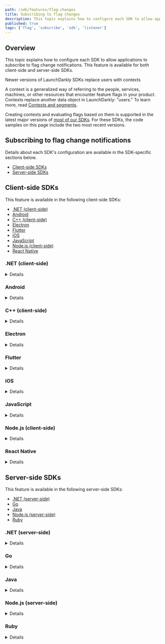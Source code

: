```yaml
---
path: /sdk/features/flag-changes
title: Subscribing to flag changes
description: This topic explains how to configure each SDK to allow applications to subscribe to flag change notifications.
published: true
tags: ['flag', 'subscribe', 'sdk', 'listener']
---
```


## Overview

This topic explains how to configure each SDK to allow applications to subscribe to flag change notifications. This feature is available for both client-side and server-side SDKs.

<Callout intent="info">
<CalloutTitle>Newer versions of LaunchDarkly SDKs replace users with contexts</CalloutTitle>
<CalloutDescription>

A context is a generalized way of referring to the people, services, machines, or other resources that encounter feature flags in your product. Contexts replace another data object in LaunchDarkly: "users." To learn more, read [Contexts and segments](/home/contexts).

Creating contexts and evaluating flags based on them is supported in the latest major versions of [most of our SDKs](/sdk). For these SDKs, the code samples on this page include the two most recent versions.

</CalloutDescription>
</Callout>

## Subscribing to flag change notifications

Details about each SDK's configuration are available in the SDK-specific sections below.

* [Client-side SDKs](#client-side-sdks)
* [Server-side SDKs](#server-side-sdks)

## Client-side SDKs

This feature is available in the following client-side SDKs:

* [.NET (client-side)](#net-client-side)
* [Android](#android)
* [C++ (client-side)](#c-client-side)
* [Electron](#electron)
* [Flutter](#flutter)
* [iOS](#ios)
* [JavaScript](#javascript)
* [Node.js (client-side)](#nodejs-client-side)
* [React Native](#react-native)

### .NET (client-side)

<Details summary="Expand .NET (client-side) code sample">

The client uses an event pattern which allows your app to subscribe to feature flag changes in real time.

To subscribe to feature flag changes, register listeners for change events from the SDK:

<CodeSample>
<CSTab label=".NET SDK v2.0 (C#)">

```csharp
client.FlagTracker.FlagChanged += (sender, eventArgs) => {
    if (eventArgs.Key == "key-for-flag-i-am-watching") {
        DoSomethingWithNewFlagValue(eventArgs.NewBoolValue);
    }
};
```

</CSTab>
<CSTab label=".NET SDK v1.x (C#)">

```csharp
client.FlagChanged += (sender, eventArgs) => {
    if (eventArgs.Key == "key-for-flag-i-am-watching") {
        DoSomethingWithNewFlagValue(eventArgs.NewBoolValue);
    }
};
```

</CSTab>
</CodeSample>

To learn more, read [`IFlagTracker`](https://launchdarkly.github.io/dotnet-client-sdk/api/LaunchDarkly.Sdk.Client.Interfaces.IFlagTracker.html).
</Details>

### Android

<Details summary="Expand Android code sample">

The client uses a listener pattern which allows your app to subscribe to feature flag changes in real time.

To subscribe to feature flag changes, register listeners for change events from the SDK:

<CodeSample>
<CSTab label="Java">

```java
String flagKey = "yourFlagKey";

FeatureFlagChangeListener listener = new FeatureFlagChangeListener() {
    @Override
    public void onFeatureFlagChange(String flagKey) {
        boolean newValue = LDClient.get().boolVariation(flagKey, false);
    }
};

LDClient.get().registerFeatureFlagListener(flagKey, listener);
```

</CSTab>
<CSTab label="Kotlin">

```kotlin
val flagKey = "yourFlagKey"

val listener = FeatureFlagChangeListener {
    val newValue = LDClient.get().boolVariation(flagKey, false)
}

LDClient.get().registerFeatureFlagListener(flagKey, listener)
```

</CSTab>
</CodeSample>

The flag key passed to `onFeatureFlagChange` is the key of the updated flag, which lets a single listener be registered for multiple flags.

You can also disable listeners by unregistering them:

<CodeSample>
<CSTab label="Java">

```java
LDClient.get().unregisterFeatureFlagListener(flagKey, listener);
```

</CSTab>
<CSTab label="Kotlin">

```kotlin
LDClient.get().unregisterFeatureFlagListener(flagKey, listener)
```

</CSTab>
</CodeSample>

---

<Callout intent="info">
<CalloutTitle>Availability</CalloutTitle>
<CalloutDescription>

These calls have been available since v2.8.0:

* `LDAllFlagsListener`
* `LDClient.registerAllFlagsListener`
* `LDClient.unregisterAllFlagsListener`

</CalloutDescription>
</Callout>

Additionally, we provide an update listener interface for when you want to be notified when the flag cache is updated. The application provides a class implementing `LDAllFlagsListener` which provides the SDK with the method `onChange`. Whenever the SDK's flag cache is updated, it calls the `onChange` method with a list of flag keys for flags that were updated during the update to the flag cache. If no flag values changed, this list is empty.

Here is an example:

<CodeSample>
<CSTab label="Java">

```java
LDAllFlagsListener listener = new LDAllFlagsListener() {
    @Override
    public void onChange(List<String> flagKeys) {
        // Get new values for flagKeys or other operations
    }
};

// register all flags listener
LDClient.get().registerAllFlagsListener(listener);
// when done with all flags listener it should be unregistered
LDClient.get().unregisterAllFlagsListener(listener);
```

</CSTab>
<CSTab label="Kotlin">

```kotlin
val listener = LDAllFlagsListener {
    // Get new values for flag keys (from implicit "it" list variable) or other operations
}

// register all flags listener
LDClient.get().registerAllFlagsListener(listener)
// when done with all flags listener it should be unregistered
LDClient.get().unregisterAllFlagsListener(listener)
```

</CSTab>
</CodeSample>
</Details>

### C++ (client-side)

<Details summary="Expand C++ (client-side) code sample">

The client exposes an interface which allows your app to subscribe to feature flag changes in real time.

To subscribe to feature flag changes, register listeners for change events from the SDK:

<CodeSample>
<CSTab label="C++ SDK v3.0 (native)">

```cpp
auto listener = client.FlagNotifier().OnFlagChange("flag-key-123abc", [](auto event) {
  if (event->Deleted()) {
    std::cout << "The flag was deleted" << std::endl;
  } else {
    std::cout << "The flag was " << event->OldValue() << " and now it is " << event->NewValue() << std::endl;
  }
});

/* Then, you can disconnect the listener later */
listener->Disconnect();
```

</CSTab>
</CodeSample>

If you are working in C, there are a few more steps:

1. Define a callback to receive the flag change notification:

    <CodeSample>
    <CSTab label="C++ SDK v3.0 (C binding), define callback">

    ```c
    void OnFlagChange(char const* flag_key,
                          LDValue new_value,
                          LDValue old_value,
                          bool deleted,
                          void* user_data) {
         if (deleted) {
           printf("The flag %s was deleted\n", flag_key);
         } else {
           printf("The flag %s was updated\n", flag_key);
         }
    }
    ```
    
    </CSTab>
    </CodeSample>

2. Assign the callback by creating a listener connection:

    <CodeSample>
    <CSTab label="C++ SDK v3.0 (C binding), create listener connection">

    ```c
    struct LDFlagListener listener;
    LDFlagListener_Init(listener);

    listener.FlagChanged = OnFlagChange;

    /* You may optionally assign the UserData pointer, which will be passed into FlagChanged. */
    /* listener.UserData = &some_struct; */

    LDListenerConnection connection =
           LDClientSDK_FlagNotifier_OnFlagChange(sdk, "flag-key-123abc", listener);

    /* You can disconnect the listener later */
     LDListenerConnection_Disconnect(connection);
    ```
    
    </CSTab>
    </CodeSample>

3. Ensure the connection is freed when you are done with it:

    <CodeSample>
    <CSTab label="C++ SDK v3.0 (C binding), free connection">

    ```c
    LDListenerConnection_Free(connection);
    ```
    
    </CSTab>
    </CodeSample>

To learn more, read [`FlagNotifier`](https://launchdarkly.github.io/cpp-sdks/libs/client-sdk/docs/html/classlaunchdarkly_1_1client__side_1_1Client.html#a0406a57e9c751b013696f6f7663a7170).
</Details>

### Electron

<Details summary="Expand Electron code sample">

The client uses an event emitter pattern which allows your app to subscribe to feature flag changes in real time.

To subscribe to feature flag changes, register listeners for change events from the SDK:

<CodeSample>
<CSTab label="JavaScript">

```js
client.on('update:flag-key-123abc', (newValue, oldValue) => {
  console.log('The flag was ' + oldValue + ' and now it is ' + newValue);
});
```

</CSTab>
</CodeSample>

Or, you can listen for all feature flag changes:


<CodeSample>
<CSTab label="JavaScript">

```js
client.on('update', (allFlagChanges) => {
  Object.keys(allFlagChanges).forEach((key) => {
    console.log('Flag ' + key + ' is now ' + allFlagChanges[key]);
  });
});
```

</CSTab>
</CodeSample>

Subscribing to `change` events automatically turns on streaming mode, unless you have explicitly set `streaming` to `false`.

</Details>

### Flutter

<Details summary="Expand Flutter code sample">

The client uses an observer pattern which allows your app to subscribe to feature flag changes in real time.

To subscribe to feature flag changes, register listeners for change events from the SDK:

<CodeSample>
<CSTab label="Dart">

```dart
LDFlagUpdatedCallback listener = (String flagKey) {
  LDClient.boolVariation(flagKey, false).then((bool val) {
      print('${flagKey}: ${val}');
  });
};

await LDClient.registerFeatureFlagListener('flag-key-123abc', listener);
```

</CSTab>
</CodeSample>

The flag key passed to your `LDFlagUpdatedCallback` is the key of the updated flag, which allows a single listener to be registered for multiple flags.

You can also disable listeners by unregistering them:

<CodeSample>
<CSTab label="Dart">

```dart
await LDClient.unregisterFeatureFlagListener(flagKey, listener);
```

</CSTab>
</CodeSample>

Additionally, the SDK provides a listener interface if you want to be notified any time the flag cache is updated. The application provides a callback that is activated whenever the SDK receives new flag data from the service. It calls with a list of flag keys that were updated. If no flag values changed, this list is empty.

<CodeSample>
<CSTab label="Dart">

```dart
LDFlagsReceivedCallback listener = (List<String> flagKeys) {
  print(flagKeys.toString());
};

await LDClient.registerFlagsReceivedListener(listener);
await LDClient.unregisterFlagsReceivedListener(listener);
```

</CSTab>
</CodeSample>
</Details>

### iOS

<Details summary="Expand iOS code sample">

The client uses an observer pattern which allows your app to subscribe to feature flag changes in real time. To subscribe to feature flag changes, register listeners for change events from the SDK.

The SDK provides methods for listening to a single flag, all flags, or no change to any flag. `observeFlagsUnchanged` is called when the SDK successfully receives an update or comes back online but no flags have changed. If the value of the flag changes, the method executes the handler. It passes in the `changedFlag` containing the old and new flag values, and old and new flag value source.

The SDK retains only weak references to the owner, which lets the client app freely destroy owners without issues. Client apps should use a capture list specifying `[weak self]` inside handlers to avoid retain cycles causing a memory leak.

The SDK executes handlers on the main thread. `LDChangedFlag` does not know the type of `oldValue` or `newValue`. The client app should cast the value into the type needed.

<Callout intent="alert">
<CalloutTitle>LDObserverOwner Lifecycle</CalloutTitle>
<CalloutDescription>

The lifetime of the `LDObserverOwner` must extend for at least as long as you want to receive flag change notifications.

</CalloutDescription>
</Callout>

To configure the client:

<CodeSample>
<CSTab label="Swift">

```swift
let flagKey = "flag-key-123abc"
let flagObserverOwner = flagKey as LDObserverOwner

let client = LDClient.get()!

client.observe(keys: [flagKey], owner: flagObserverOwner, handler: { changedFlags in
    if changedFlags[flagKey] != nil {
        // Your code here
    }
})

client.stopObserving(owner: flagObserverOwner)

client.observeFlagsUnchanged(owner: self) {
    client.stopObserving(owner: self as LDObserverOwner)
}

client.observeAll(owner: self) {_ in
    client.stopObserving(owner: self as LDObserverOwner)
}
```

</CSTab>
<CSTab label="Objective-C">

```objectivec
__weak typeof(self) weakSelf = self;
[[LDClient client] observeKeys:self.flagKeys owner:self handler:^(NSDictionary<NSString *,LDChangedFlag *> * _Nonnull changedFlags) {
    __strong typeof(weakSelf) strongSelf = weakSelf;
    for (NSString* flagKey in changedFlags.allKeys) {
        //Your code here
    }
}];
[[LDClient client] observeFlagsUnchangedWithOwner:self handler:^{
    __strong typeof(weakSelf) strongSelf = weakSelf;
    //Your code here
}];
```

</CSTab>
</CodeSample>
</Details>

### JavaScript

<Details summary="Expand JavaScript code sample">

The client uses an event emitter pattern which allows your app to subscribe to feature flag changes in real time.

To subscribe to all feature flag changes, register listeners for change events from the SDK:

<CodeSample>
<CSTab label="JavaScript">

```js
client.on('change', (settings) => {
  console.log('flags changed:', settings);
});
```

</CSTab>
</CodeSample>

The `settings` object contains a map of updated feature flag keys and values. The map only contains the keys to flags that have changed. You can also subscribe to specific flags.

Here's how:

<CodeSample>
<CSTab label="JavaScript">

```js
client.on('change:flag-key-123abc', (value, previous) => {
  console.log('flag-key-123abc changed:', value, '(' + previous + ')');
});
```

</CSTab>
</CodeSample>
</Details>

### Node.js (client-side)

<Details summary="Expand Node.js (client-side) code sample">

The client uses an event emitter pattern which allows your app to subscribe to feature flag changes in real time.

To subscribe to all feature flag changes, register listeners for change events from the SDK:

<CodeSample>
<CSTab label="JavaScript">

```js
client.on('change', allChanges => {
  console.log('flags changed:', JSON.stringify(allChanges));
});
```

</CSTab>
</CodeSample>

The `allChanges` object contains a map of updated feature flag keys and values. The map only contains the keys to flags that have changed. You can also subscribe to specific flags.

Here's how:

<CodeSample>
<CSTab label="JavaScript">

```js
client.on('change:flag-key-123abc', (value, previous) => {
  console.log('flag-key-123abc changed:', value, '(was ' + previous + ')');
});
```

</CSTab>
</CodeSample>
</Details>

### React Native

<Details summary="Expand React Native code sample">

For an app to perform real-time updates, it must register listeners for updates from the SDK for each flag you want it to watch.

Here's how:

<CodeSample>
<CSTab label="JavaScript">

```js
if (this.state.listeners.hasOwnProperty(key)) {
  return;
}
let listener = value => Alert.alert('Listener Callback', value);
client.registerFeatureFlagListener('flag-key-123abc', listener);
this.setState({listeners: {...this.state.listeners, ...{['flag-key-123abc']: listener}}});
```

</CSTab>
</CodeSample>

You can also disable listeners by unregistering them:

<CodeSample>
<CSTab label="JavaScript">

```js
this.state.client.unregisterFeatureFlagListener('flag-key-123abc', this.state.listeners['flag-key-123abc']);
let {['flag-key-123abc']: omit, ...newListeners} = this.state.listeners;
this.setState({listeners: newListeners});
```

</CSTab>
</CodeSample>
</Details>

## Server-side SDKs

This feature is available in the following server-side SDKs:

* [.NET (server-side)](#net-server-side)
* [Go](#go)
* [Java](#java)
* [Node.js (server-side)](#nodejs-server-side)
* [Ruby](#ruby)

### .NET (server-side)

<Details summary="Expand .NET (server-side) code sample">

<Callout intent="info">
<CalloutTitle>This feature is not available in all SDK versions</CalloutTitle>
<CalloutDescription>

The .NET SDK only supports subscribing to flag changes in versions 6.0.0 and higher.

</CalloutDescription>
</Callout>

The SDK provides an event-based mechanism to notify you when flag configurations change. [`LDClient.FlagTracker`](https://launchdarkly.github.io/dotnet-server-sdk/api/LaunchDarkly.Sdk.Server.LdClient.html#LaunchDarkly_Sdk_Server_LdClient_FlagTracker) returns an interface for this mechanism, [`IFlagTracker`](https://launchdarkly.github.io/dotnet-server-sdk/api/LaunchDarkly.Sdk.Server.Interfaces.IFlagTracker.html).

Any event handler that you add to the [`IFlagTracker.FlagChanged`](https://launchdarkly.github.io/dotnet-server-sdk/api/LaunchDarkly.Sdk.Server.Interfaces.IFlagTracker.html#LaunchDarkly_Sdk_Server_Interfaces_IFlagTracker_FlagChanged) event will be called with a [`FlagChangeEvent`](https://launchdarkly.github.io/dotnet-server-sdk/api/LaunchDarkly.Sdk.Server.Interfaces.FlagChangeEvent.html) whenever there is a change in any feature flag's configuration, or in anything else that could indirectly affect the flag value, such as a prerequisite flag or a segment that the flag uses.

The event data consists only of the flag key. It does not contain a flag value, because in server-side SDKs, there is no such thing as a flag value except when it is evaluated for a specific context.

The listener method is called synchronously from a background task.

Here's how:

<CodeSample>
<CSTab label="C#">

```csharp
void LogWheneverAnyFlagChanges(LdClient client) {
    client.FlagTracker.FlagChanged += (sender, event) =>
    {
        Console.WriteLine("Flag \"{0}\" has changed", event.Key);
    };
}
```

</CSTab>
</CodeSample>

To listen for changes in flag values for a specific flag key and context, use [`IFlagTracker.FlagValueChangeHandler()`](https://launchdarkly.github.io/dotnet-server-sdk/api/LaunchDarkly.Sdk.Server.Interfaces.IFlagTracker.html#LaunchDarkly_Sdk_Server_Interfaces_IFlagTracker_FlagValueChangeHandler_). It calls your code with a [`FlagValueChangeEvent`](https://launchdarkly.github.io/dotnet-server-sdk/api/LaunchDarkly.Sdk.Server.Interfaces.FlagValueChangeEvent.html). This is equivalent to re-evaluating the flag for that context whenever there is a change in that flag. Because flag values can have different data types, the value is reported using the general type [`LdValue`](https://launchdarkly.github.io/dotnet-server-sdk/api/LaunchDarkly.Sdk.LdValue.html).

<CodeSample>
<CSTab label=".NET SDK v7.0 (C#)">

```csharp
void LogWheneverOneFlagChangesForOneContext(LdClient client, string flagKey, Context context) {
    client.FlagTracker.FlagChanged += client.FlagTracker.FlagValueChangeHandler(
        flagKey,
        context,
        (sender, event) =>
        {
            Console.WriteLine(
                "Flag \"{0}\" for context \"{1}\" has changed from {2} to {3}",
                flagKey,
                context.Key,
                event.OldValue,
                event.NewValue
            );
        });
}
```

</CSTab>
<CSTab label=".NET SDK v6.x (C#)">

```csharp
void LogWheneverOneFlagChangesForOneUser(LdClient client, string flagKey, User user) {
    client.FlagTracker.FlagChanged += client.FlagTracker.FlagValueChangeHandler(
        flagKey,
        user,
        (sender, event) =>
        {
            Console.WriteLine(
                "Flag \"{0}\" for user \"{1}\" has changed from {2} to {3}",
                flagKey,
                user.Key,
                event.OldValue,
                event.NewValue
            );
        });
}
```

</CSTab>
</CodeSample>
</Details>

### Go

<Details summary="Expand Go code sample">

<Callout intent="info">
<CalloutTitle>This feature is not available in all SDKs or versions</CalloutTitle>
<CalloutDescription>

The Go SDK only supports subscribing to flag changes in versions 5.0.0 and higher.

</CalloutDescription>
</Callout>

The Go SDK provides a channel-based mechanism to notify you when flag configurations change. The [`LDClient.GetFlagTracker()`](https://pkg.go.dev/github.com/launchdarkly/go-server-sdk/v6#LDClient.GetFlagTracker) method returns an interface for this mechanism called [`FlagTracker`](https://pkg.go.dev/github.com/launchdarkly/go-server-sdk/v6/interfaces#FlagTracker).

Calling `GetFlagTracker().AddFlagChangeListener()` provides a channel that receives a [`FlagChangeEvent`](https://pkg.go.dev/github.com/launchdarkly/go-server-sdk/v6/interfaces#FlagChangeEvent) whenever there is a change in any feature flag's configuration. These changes include anything that could indirectly affect the flag value, such as a prerequisite flag or a segment that the flag uses.

The event data consists only of the flag key. It does not contain a flag value, because in server-side SDKs, flags only have values when they are evaluated for a specific evaluation context.

<CodeSample>
<CSTab label="Go SDK v6.0">

```go
import (
    "log"
    ld "github.com/launchdarkly/go-server-sdk/v6"
)

func logWheneverAnyFlagChanges(client *ld.LDClient) {
    updateCh := client.GetFlagTracker().AddFlagChangeListener()
    go func() {
        for event := range updateCh {
            log.Printf("Flag %q has changed", event.Key)
        }
    }()
}
```

</CSTab>
<CSTab label="Go SDK v5.x">

```go
import (
    "log"
    ld "gopkg.in/launchdarkly/go-server-sdk.v5"
)

func logWheneverAnyFlagChanges(client *ld.LDClient) {
    updateCh := client.GetFlagTracker().AddFlagChangeListener()
    go func() {
        for event := range updateCh {
            log.Printf("Flag %q has changed", event.Key)
        }
    }()
}
```

</CSTab>
</CodeSample>

To listen for changes in flag values for a specific flag key and context, use `GetFlagTracker().AddFlagValueChangeListener()`, which provides [`FlagValueChangeEvent`](https://pkg.go.dev/github.com/launchdarkly/go-server-sdk/v6/interfaces#FlagValueChangeEvent)s. This is equivalent to re-evaluating the flag for that context whenever `AddFlagChangeListener()` reports a change in that flag. Because flag values can have different data types, the value is reported using the general type [`ldvalue.Value`](https://pkg.go.dev/github.com/launchdarkly/go-sdk-common/v3@v3.0.0/ldvalue#Value).

<CodeSample>
<CSTab label="Go SDK v6.0">

```go
import (
    "log"
    ld "github.com/launchdarkly/go-server-sdk/v6"
    "github.com/launchdarkly/go-sdk-common/v3/ldcontext"
    "github.com/launchdarkly/go-sdk-common/v3/ldvalue"
)

func logWheneverOneFlagChangesForOneUser(client *ld.LDClient, flagKey string, context ldcontext.Context) {
    updateCh := client.GetFlagTracker().AddFlagValueChangeListener(flagKey, context, ldvalue.Null())
    go func() {
        for event := range updateCh {
            log.Printf("Flag %q for context %q has changed from %s to %s", event.Key,
                context.Key(), event.OldValue, event.NewValue)
        }
    }()
}
```

</CSTab>
<CSTab label="Go SDK v5.x">

```go
import (
    "log"
    ld "gopkg.in/launchdarkly/go-server-sdk.v5"
    "gopkg.in/launchdarkly/go-sdk-common.v2/lduser"
    "gopkg.in/launchdarkly/go-sdk-common.v2/ldvalue"
)

func logWheneverOneFlagChangesForOneUser(client *ld.LDClient, flagKey string, user lduser.User) {
    updateCh := client.GetFlagTracker().AddFlagValueChangeListener(flagKey, user, ldvalue.Null())
    go func() {
        for event := range updateCh {
            log.Printf("Flag %q for user %q has changed from %s to %s", event.Key,
                user.GetKey(), event.OldValue, event.NewValue)
        }
    }()
}
```

</CSTab>
</CodeSample>

With both of these methods, it is the caller's responsibility to consume values from the channel. Letting values accumulate in the channel can cause an SDK goroutine to be blocked.
</Details>

### Java

<Details summary="Expand Java code sample">

<Callout intent="info">
<CalloutTitle>This feature is not available in all SDK versions</CalloutTitle>
<CalloutDescription>

The Java SDK only supports subscribing to flag changes in versions 5.0.0 and higher.

</CalloutDescription>
</Callout>

The SDK provides a listener-based mechanism to notify you when flag configurations change. The [`LDClient.getFlagTracker()`](https://javadoc.io/doc/com.launchdarkly/launchdarkly-java-server-sdk/latest/com/launchdarkly/sdk/server/LDClient.html#getFlagTracker()) method returns an interface for this mechanism, [`FlagTracker`](https://javadoc.io/doc/com.launchdarkly/launchdarkly-java-server-sdk/latest/com/launchdarkly/sdk/server/interfaces/FlagTracker.html).

Calling [`getFlagTracker().addFlagChangeListener`](https://javadoc.io/doc/com.launchdarkly/launchdarkly-java-server-sdk/latest/com/launchdarkly/sdk/server/interfaces/FlagTracker.html#addFlagChangeListener(com.launchdarkly.sdk.server.interfaces.FlagChangeListener)) calls your listener with a [`FlagChangeEvent`](https://javadoc.io/doc/com.launchdarkly/launchdarkly-java-server-sdk/latest/com/launchdarkly/sdk/server/interfaces/FlagChangeEvent.html) whenever there is a change in any feature flag's configuration, or in anything else that could indirectly affect the flag value, such as a prerequisite flag or a user segment that the flag uses.

The event data consists only of the flag key. It does not contain a flag value, because in server-side SDKs, there is no such thing as a flag value except when it is evaluated for a specific set of user properties.

The listener method is called from a worker thread.

Here's how:

<CodeSample>
<CSTab label="Java">

```java
void logWheneverAnyFlagChanges(LDClient client) {
    client.getFlagTracker().addFlagChangeListener(event -> {
        System.out.printf("Flag \"%s\" has changed\n", event.getKey());
    });
}
```

</CSTab>
</CodeSample>

To listen for changes in flag values for a specific flag key and context, use [`getFlagTracker().addFlagValueChangeListener`](https://javadoc.io/doc/com.launchdarkly/launchdarkly-java-server-sdk/latest/com/launchdarkly/sdk/server/interfaces/FlagTracker.html#addFlagValueChangeListener(java.lang.String,com.launchdarkly.sdk.LDContext,com.launchdarkly.sdk.server.interfaces.FlagValueChangeListener)), which provides [`FlagValueChangeEvent`](https://javadoc.io/doc/com.launchdarkly/launchdarkly-java-server-sdk/latest/com/launchdarkly/sdk/server/interfaces/FlagValueChangeEvent.html)s. This is equivalent to re-evaluating the flag for that context whenever `addFlagChangeListener()` reports a change in that flag. Because flag values can have different data types, the value is reported using the general type [`LDValue`](https://javadoc.io/doc/com.launchdarkly/launchdarkly-java-server-sdk/latest/com/launchdarkly/sdk/LDValue.html).

<CodeSample>
<CSTab label="Java SDK v6.0">

```java
void logWheneverOneFlagChangesForOneContext(LDClient client, string flagKey, LDContext context) {
    client.getFlagTracker().addFlagValueChangeListener(flagKey, context, event -> {
        System.out.printf("Flag \"%s\" for context \"%s\" has changed from %s to %s\n", event.getKey(),
            context.getKey(), event.getOldValue(), event.getNewValue());
    });
}
```

</CSTab>
<CSTab label="Java SDK v5.x">

```java
void logWheneverOneFlagChangesForOneUser(LDClient client, string flagKey, LDUser user) {
    client.getFlagTracker().addFlagValueChangeListener(flagKey, user, event -> {
        System.out.printf("Flag \"%s\" for user \"%s\" has changed from %s to %s\n", event.getKey(),
            user.getKey(), event.getOldValue(), event.getNewValue());
    });
}
```

</CSTab>
</CodeSample>
</Details>

### Node.js (server-side)

<Details summary="Expand Node.js (server-side) code sample">

The SDK provides an event-based mechanism to notify you when flag configurations change.

For example, imagine you have a feature flag named `flag-key-123abc`. If the SDK detects a change in `flag-key-123abc`'s configuration, or in anything else that could indirectly affect the flag value, such as a prerequisite flag or a user segment that `flag-key-123abc` uses, it emits two events.

These events are:

* `"update"` and
* `"update:flag-key-123abc"`

You can listen for `"update:flag-key-123abc"` if you only want to know about updates affecting that flag specifically, or `"update"` if you want to be notified about all updates.

For both of these event kinds, an extra parameter is sent to event listeners. This object has the single property `key`, with its value set to the flag key. If you listened for the general `"update"` event, this lets you know which flag changed.

The event parameter does not contain the flag value. In server-side SDKs, there is no such thing as a flag value except when it is evaluated for a specific set of user properties.

To find out what the effect, if any, of the configuration change was, call `variation()` after receiving an update event.

Here is an example:

<CodeSample>
<CSTab label="JavaScript">

```js
client.on('update', (param) => {
  console.log('a flag was changed: ' + param.key);
});

client.on('update:flag-key-123abc', () => {
  console.log('the flag-key-123abc flag was changed');
});
```

</CSTab>
</CodeSample>
</Details>

### Ruby

<Details summary="Expand Ruby code sample">

<Callout intent="info">
<CalloutTitle>This feature is not available in all SDK versions</CalloutTitle>
<CalloutDescription>

The Ruby SDK only supports subscribing to flag changes in versions 7.2.0 and higher.

</CalloutDescription>
</Callout>

The SDK provides a listener-based mechanism to notify you when flag configurations change. The [`LDClient#flag_tracker`](https://launchdarkly.github.io/ruby-server-sdk/LaunchDarkly/LDClient.html#flag_tracker-instance_method) method returns an interface for this mechanism, [`FlagTracker`](https://launchdarkly.github.io/ruby-server-sdk/LaunchDarkly/Interfaces/FlagTracker.html).

Calling [`flag_tracker.add_listener`](https://launchdarkly.github.io/ruby-server-sdk/LaunchDarkly/Interfaces/FlagTracker.html#add_listener-instance_method) calls your listener with a [`FlagChange`](https://launchdarkly.github.io/ruby-server-sdk/LaunchDarkly/Interfaces/FlagChange.html) event whenever there is a change to any of the following:

* the flag's configuration
* the prerequisite flag's configuration
* a segment used by the flag


The event data consists only of the flag key. It does not contain a flag value, because server-side SDKs only evaluate flags when you provide a specific context.

The listener method is called from a worker thread.

Here's how:

<CodeSample>
<CSTab label="Ruby">

```ruby
class Listener
    def update(status)
        puts "Flag #{status.key} has changed"
    end
end

client.flag_tracker.add_listener(Listener.new)
```

</CSTab>
</CodeSample>

To listen for changes in flag values for a specific flag key and context, use [`flag_tracker.add_flag_value_change_listener`](https://launchdarkly.github.io/ruby-server-sdk/LaunchDarkly/Interfaces/FlagTracker.html#add_flag_value_change_listener-instance_method), which provides [`FlagValueChange`](https://launchdarkly.github.io/ruby-server-sdk/LaunchDarkly/Interfaces/FlagValueChange.html) events. This is equivalent to re-evaluating the flag for that context whenever `add_listener` reports a change in that flag.

<CodeSample>
<CSTab label="Ruby">

```ruby
class Listener
    def update(changed)
        puts "Flag #{changed.key} has changed from #{changed.old_value} to #{changed.new_value}"
    end
end

client.flag_tracker.add_flag_value_change_listener("example-flag-key", context, Listener.new)
```

</CSTab>
</CodeSample>
</Details>
